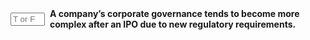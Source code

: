 ::: {.question-block}

<form onsubmit="event.preventDefault(); checkAnswerBox('q19','T')" style="display: flex; align-items: center; gap: 8px;">
<input type="text" id="q19" name="q19" maxlength="1" placeholder="T or F"
         style="width: 55px;" data-correct-answer="T" /> <label for="q19"><strong>A company's corporate governance tends to become more complex after an IPO due to new regulatory requirements.</strong></label>
</form>

<div id="feedback-q19" class="feedback" data-status="" style="display:none;">
The sentence is TRUE. Public companies must establish independent boards of directors, audit committees, and comply with numerous regulations designed to protect public shareholders.
</div>
:::
